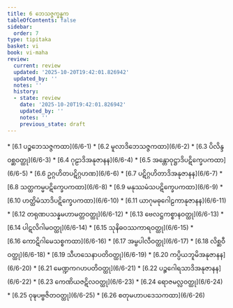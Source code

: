 ```yaml
---
title: 6 ဘေသဇ္ဇက္ခန္ဓက
tableOfContents: false
sidebar:
  order: 7
type: tipitaka
basket: vi
book: vi-maha
review:
  current: review
  updated: '2025-10-20T19:42:01.826942'
  updated_by: ''
  notes: ''
  history:
  - state: review
    date: '2025-10-20T19:42:01.826942'
    updated_by: ''
    notes: ''
    previous_state: draft
---
```



<DynamicBreadcrumb />


<ReviewStatus review={frontmatter.review} showDetails={true} />

<HypothesisAnnotation frontmatter={frontmatter} />



<TableOfContents book="vi-maha" section="6">
* [6.1 ပဉ္စဘေသဇ္ဇကထာ](6/6-1)
* [6.2 မူလာဒိဘေသဇ္ဇကထာ](6/6-2)
* [6.3 ပိလိန္ဒဝစ္ဆဝတ္ထု](6/6-3)
* [6.4 ဂုဠာဒိအနုဇာနန](6/6-4)
* [6.5 အန္တောဝုဋ္ဌာဒိပဋိက္ခေပကထာ](6/6-5)
* [6.6 ဥဂ္ဂဟိတပဋိဂ္ဂဟဏ](6/6-6)
* [6.7 ပဋိဂ္ဂဟိတာဒိအနုဇာနန](6/6-7)
* [6.8 သတ္ထကမ္မပဋိက္ခေပကထာ](6/6-8)
* [6.9 မနုဿမံသပဋိက္ခေပကထာ](6/6-9)
* [6.10 ဟတ္ထိမံသာဒိပဋိက္ခေပကထာ](6/6-10)
* [6.11 ယာဂုမဓုဂေါဠကာနုဇာနန](6/6-11)
* [6.12 တရုဏပသန္နမဟာမတ္တဝတ္ထု](6/6-12)
* [6.13 ဗေလဋ္ဌကစ္စာနဝတ္ထု](6/6-13)
* [6.14 ပါဋလိဂါမဝတ္ထု](6/6-14)
* [6.15 သုနိဓဝဿကာရဝတ္ထု](6/6-15)
* [6.16 ကောဋိဂါမေသစ္စကထာ](6/6-16)
* [6.17 အမ္ဗပါလီဝတ္ထု](6/6-17)
* [6.18 လိစ္ဆဝီဝတ္ထု](6/6-18)
* [6.19 သီဟသေနာပတိဝတ္ထု](6/6-19)
* [6.20 ကပ္ပိယဘူမိအနုဇာနန](6/6-20)
* [6.21 မေဏ္ဍကဂဟပတိဝတ္ထု](6/6-21)
* [6.22 ပဉ္စဂေါရသာဒိအနုဇာနန](6/6-22)
* [6.23 ကေဏိယဇဋိလဝတ္ထု](6/6-23)
* [6.24 ရောဇမလ္လဝတ္ထု](6/6-24)
* [6.25 ဝုဍ္ဎပဗ္ဗဇိတဝတ္ထု](6/6-25)
* [6.26 စတုမဟာပဒေသကထာ](6/6-26)
</TableOfContents>